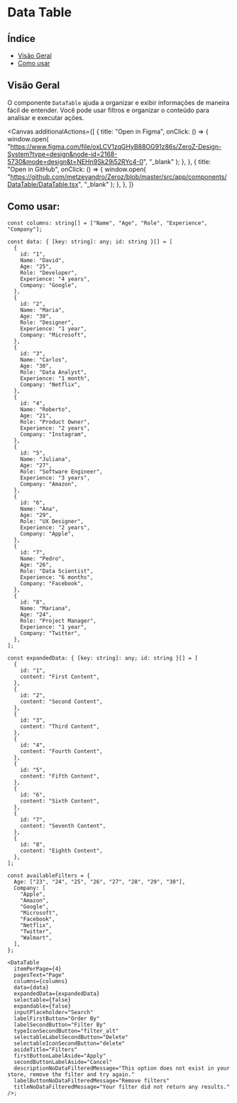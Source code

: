 
<Meta of={DataTable} />

# Data Table

## Índice

- [Visão Geral](#visão-geral)
- [Como usar](#como-usar)

## Visão Geral

O componente `DataTable` ajuda a organizar e exibir informações de maneira fácil de entender. Você pode usar filtros e organizar o conteúdo para analisar e executar ações.

<Canvas
  additionalActions={[
    {
      title: "Open in Figma",
      onClick: () => {
        window.open(
          "https://www.figma.com/file/oxLCV1zqGHyB88OG91z86s/ZeroZ-Design-System?type=design&node-id=2168-5730&mode=design&t=NEHn9Sk29i52RYc4-0",
          "_blank"
        );
      },
    },
    {
      title: "Open in GitHub",
      onClick: () => {
        window.open(
          "https://github.com/metzevandro/Zeroz/blob/master/src/app/components/DataTable/DataTable.tsx",
          "_blank"
        );
      },
    },
  ]}
>
  <Story />
</Canvas>

<Controls />

## Como usar:

```tsx
const columns: string[] = ["Name", "Age", "Role", "Experience", "Company"];

const data: { [key: string]: any; id: string }[] = [
  {
    id: "1",
    Name: "David",
    Age: "25",
    Role: "Developer",
    Experience: "4 years",
    Company: "Google",
  },
  {
    id: "2",
    Name: "Maria",
    Age: "30",
    Role: "Designer",
    Experience: "1 year",
    Company: "Microsoft",
  },
  {
    id: "3",
    Name: "Carlos",
    Age: "30",
    Role: "Data Analyst",
    Experience: "1 month",
    Company: "Netflix",
  },
  {
    id: "4",
    Name: "Roberto",
    Age: "21",
    Role: "Product Owner",
    Experience: "2 years",
    Company: "Instagram",
  },
  {
    id: "5",
    Name: "Juliana",
    Age: "27",
    Role: "Software Engineer",
    Experience: "3 years",
    Company: "Amazon",
  },
  {
    id: "6",
    Name: "Ana",
    Age: "29",
    Role: "UX Designer",
    Experience: "2 years",
    Company: "Apple",
  },
  {
    id: "7",
    Name: "Pedro",
    Age: "26",
    Role: "Data Scientist",
    Experience: "6 months",
    Company: "Facebook",
  },
  {
    id: "8",
    Name: "Mariana",
    Age: "24",
    Role: "Project Manager",
    Experience: "1 year",
    Company: "Twitter",
  },
];

const expandedData: { [key: string]: any; id: string }[] = [
  {
    id: "1",
    content: "First Content",
  },
  {
    id: "2",
    content: "Second Content",
  },
  {
    id: "3",
    content: "Third Content",
  },
  {
    id: "4",
    content: "Fourth Content",
  },
  {
    id: "5",
    content: "Fifth Content",
  },
  {
    id: "6",
    content: "Sixth Content",
  },
  {
    id: "7",
    content: "Seventh Content",
  },
  {
    id: "8",
    content: "Eighth Content",
  },
];

const availableFilters = {
  Age: ["23", "24", "25", "26", "27", "28", "29", "30"],
  Company: [
    "Apple",
    "Amazon",
    "Google",
    "Microsoft",
    "Facebook",
    "Netflix",
    "Twitter",
    "Walmart",
  ],
};

<DataTable
  itemPerPage={4}
  pagesText="Page"
  columns={columns}
  data={data}
  expandedData={expandedData}
  selectable={false}
  expandable={false}
  inputPlaceholder="Search"
  labelFirstButton="Order By"
  labelSecondButton="Filter By"
  typeIconSecondButton="filter_alt"
  selectableLabelSecondButton="Delete"
  selectableIconSecondButton="delete"
  asideTitle="Filters"
  firstButtonLabelAside="Apply"
  secondButtonLabelAside="Cancel"
  descriptionNoDataFilteredMessage="This option does not exist in your store, remove the filter and try again."
  labelButtonNoDataFilteredMessage="Remove filters"
  titleNoDataFilteredMessage="Your filter did not return any results."
/>;
```
